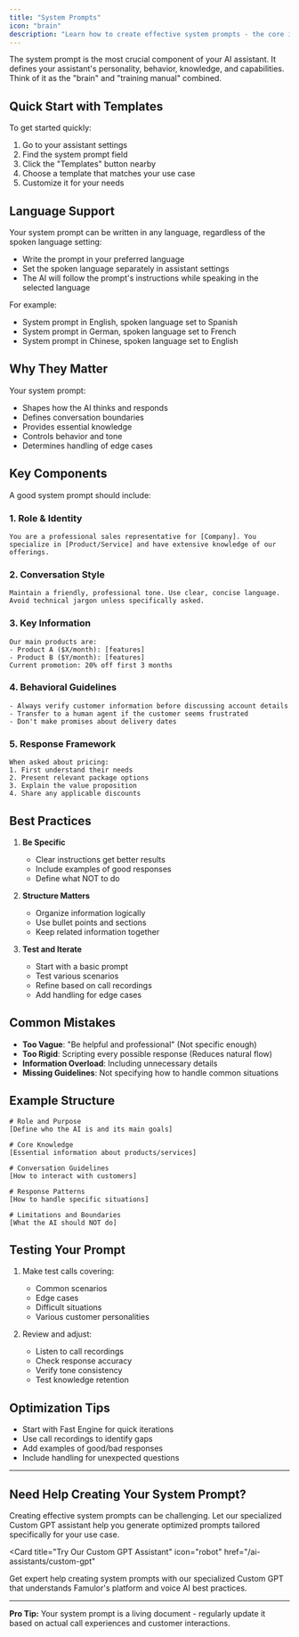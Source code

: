 ```yaml
---
title: "System Prompts"
icon: "brain"
description: "Learn how to create effective system prompts - the core intelligence of your AI assistant"
---
```


The system prompt is the most crucial component of your AI assistant. It defines your assistant's personality, behavior, knowledge, and capabilities. Think of it as the "brain" and "training manual" combined.

## Quick Start with Templates

To get started quickly:

1. Go to your assistant settings
2. Find the system prompt field
3. Click the "Templates" button nearby
4. Choose a template that matches your use case
5. Customize it for your needs

## Language Support

Your system prompt can be written in any language, regardless of the spoken language setting:

- Write the prompt in your preferred language
- Set the spoken language separately in assistant settings
- The AI will follow the prompt's instructions while speaking in the selected language

For example:

- System prompt in English, spoken language set to Spanish
- System prompt in German, spoken language set to French
- System prompt in Chinese, spoken language set to English

## Why They Matter

Your system prompt:

- Shapes how the AI thinks and responds
- Defines conversation boundaries
- Provides essential knowledge
- Controls behavior and tone
- Determines handling of edge cases

## Key Components

A good system prompt should include:

### 1. Role & Identity

```
You are a professional sales representative for [Company]. You specialize in [Product/Service] and have extensive knowledge of our offerings.
```

### 2. Conversation Style

```
Maintain a friendly, professional tone. Use clear, concise language. Avoid technical jargon unless specifically asked.
```

### 3. Key Information

```
Our main products are:
- Product A ($X/month): [features]
- Product B ($Y/month): [features]
Current promotion: 20% off first 3 months
```

### 4. Behavioral Guidelines

```
- Always verify customer information before discussing account details
- Transfer to a human agent if the customer seems frustrated
- Don't make promises about delivery dates
```

### 5. Response Framework

```
When asked about pricing:
1. First understand their needs
2. Present relevant package options
3. Explain the value proposition
4. Share any applicable discounts
```

## Best Practices

1. **Be Specific**

   - Clear instructions get better results
   - Include examples of good responses
   - Define what NOT to do

2. **Structure Matters**

   - Organize information logically
   - Use bullet points and sections
   - Keep related information together

3. **Test and Iterate**
   - Start with a basic prompt
   - Test various scenarios
   - Refine based on call recordings
   - Add handling for edge cases

## Common Mistakes

- **Too Vague**: "Be helpful and professional" (Not specific enough)
- **Too Rigid**: Scripting every possible response (Reduces natural flow)
- **Information Overload**: Including unnecessary details
- **Missing Guidelines**: Not specifying how to handle common situations

## Example Structure

```
# Role and Purpose
[Define who the AI is and its main goals]

# Core Knowledge
[Essential information about products/services]

# Conversation Guidelines
[How to interact with customers]

# Response Patterns
[How to handle specific situations]

# Limitations and Boundaries
[What the AI should NOT do]
```

## Testing Your Prompt

1. Make test calls covering:

   - Common scenarios
   - Edge cases
   - Difficult situations
   - Various customer personalities

2. Review and adjust:
   - Listen to call recordings
   - Check response accuracy
   - Verify tone consistency
   - Test knowledge retention

## Optimization Tips

- Start with Fast Engine for quick iterations
- Use call recordings to identify gaps
- Add examples of good/bad responses
- Include handling for unexpected questions

---

## Need Help Creating Your System Prompt?

Creating effective system prompts can be challenging. Let our specialized Custom GPT assistant help you generate optimized prompts tailored specifically for your use case.

<Card 
  title="Try Our Custom GPT Assistant" 
  icon="robot"
  href="/ai-assistants/custom-gpt"
>
  Get expert help creating system prompts with our specialized Custom GPT that understands Famulor's platform and voice AI best practices.
</Card>

---

**Pro Tip:** Your system prompt is a living document - regularly update it based on actual call experiences and customer interactions.
